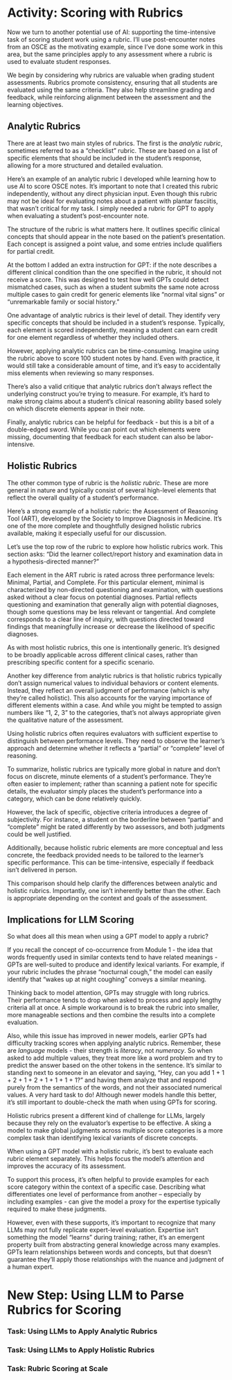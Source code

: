 # Activity: Scoring with Rubrics {#sec-act-rubric .unnumbered}

Now we turn to another potential use of AI: supporting the time-intensive task of scoring student work using a rubric. 
I’ll use post-encounter notes from an OSCE as the motivating example, since I’ve done some work in this area, but the same principles apply to any assessment where a rubric is used to evaluate student responses.

We begin by considering why rubrics are valuable when grading student assessments. 
Rubrics promote consistency, ensuring that all students are evaluated using the same criteria. 
They also help streamline grading and feedback, while reinforcing alignment between the assessment and the learning objectives.

## Analytic Rubrics

There are at least two main styles of rubrics. The first is the _analytic rubric_, sometimes referred to as a “checklist” rubric. These are based on a list of specific elements that should be included in the student’s response, allowing for a more structured and detailed evaluation.

Here’s an example of an analytic rubric I developed while learning how to use AI to score OSCE notes. 
It’s important to note that I created this rubric independently, without any direct physician input. 
Even though this rubric may not be ideal for evaluating notes about a patient with plantar fasciitis, that wasn’t critical for my task. 
I simply needed a rubric for GPT to apply when evaluating a student’s post-encounter note.

The structure of the rubric is what matters here. 
It outlines specific clinical concepts that should appear in the note based on the patient’s presentation. 
Each concept is assigned a point value, and some entries include qualifiers for partial credit. 

At the bottom I added an extra instruction for GPT: if the note describes a different clinical condition than the one specified in the rubric, it should not receive a score. 
This was designed to test how well GPTs could detect mismatched cases, such as when a student submits the same note across multiple cases to gain credit for generic elements like “normal vital signs” or “unremarkable family or social history.”

One advantage of analytic rubrics is their level of detail. 
They identify very specific concepts that should be included in a student’s response. 
Typically, each element is scored independently, meaning a student can earn credit for one element regardless of whether they included others.

However, applying analytic rubrics can be time-consuming. 
Imagine using the rubric above to score 100 student notes by hand.
Even with practice, it would still take a considerable amount of time, and it’s easy to accidentally miss elements when reviewing so many responses.

There’s also a valid critique that analytic rubrics don’t always reflect the underlying construct you’re trying to measure. 
For example, it’s hard to make strong claims about a student’s clinical reasoning ability based solely on which discrete elements appear in their note.

Finally, analytic rubrics can be helpful for feedback - but this is a bit of a double-edged sword. 
While you can point out which elements were missing, documenting that feedback for each student can also be labor-intensive.

## Holistic Rubrics

The other common type of rubric is the _holistic rubric_. 
These are more general in nature and typically consist of several high-level elements that reflect the overall quality of a student’s performance.

Here’s a strong example of a holistic rubric: the Assessment of Reasoning Tool (ART), developed by the Society to Improve Diagnosis in Medicine. 
It’s one of the more complete and thoughtfully designed holistic rubrics available, making it especially useful for our discussion.

Let’s use the top row of the rubric to explore how holistic rubrics work. 
This section asks: “Did the learner collect/report history and examination data in a hypothesis-directed manner?”

Each element in the ART rubric is rated across three performance levels: Minimal, Partial, and Complete. 
For this particular element, minimal is characterized by non-directed questioning and examination, with questions asked without a clear focus on potential diagnoses. 
Partial reflects questioning and examination that generally align with potential diagnoses, though some questions may be less relevant or tangential. 
And complete corresponds to a clear line of inquiry, with questions directed toward findings that meaningfully increase or decrease the likelihood of specific diagnoses.

As with most holistic rubrics, this one is intentionally generic. 
It’s designed to be broadly applicable across different clinical cases, rather than prescribing specific content for a specific scenario.

Another key difference from analytic rubrics is that holistic rubrics typically don’t assign numerical values to individual behaviors or content elements. 
Instead, they reflect an overall judgment of performance (which is why they’re called holistic). 
This also accounts for the varying importance of different elements within a case. 
And while you might be tempted to assign numbers like “1, 2, 3” to the categories, that’s not always appropriate given the qualitative nature of the assessment.

Using holistic rubrics often requires evaluators with sufficient expertise to distinguish between performance levels. 
They need to observe the learner’s approach and determine whether it reflects a “partial” or “complete” level of reasoning.

To summarize, holistic rubrics are typically more global in nature and don’t focus on discrete, minute elements of a student’s performance. 
They’re often easier to implement; rather than scanning a patient note for specific details, the evaluator simply places the student’s performance into a category, which can be done relatively quickly.

However, the lack of specific, objective criteria introduces a degree of subjectivity. 
For instance, a student on the borderline between “partial” and “complete” might be rated differently by two assessors, and both judgments could be well justified.

Additionally, because holistic rubric elements are more conceptual and less concrete, the feedback provided needs to be tailored to the learner’s specific performance. 
This can be time-intensive, especially if feedback isn’t delivered in person.

This comparison should help clarify the differences between analytic and holistic rubrics. 
Importantly, one isn’t inherently better than the other. 
Each is appropriate depending on the context and goals of the assessment.

## Implications for LLM Scoring

So what does all this mean when using a GPT model to apply a rubric?

If you recall the concept of co-occurrence from Module 1 - the idea that words frequently used in similar contexts tend to have related meanings - GPTs are well-suited to produce and identify lexical variants. 
For example, if your rubric includes the phrase “nocturnal cough,” the model can easily identify that “wakes up at night coughing” conveys a similar meaning.

Thinking back to model attention, GPTs may struggle with long rubrics. 
Their performance tends to drop when asked to process and apply lengthy criteria all at once. 
A simple workaround is to break the rubric into smaller, more manageable sections and then combine the results into a complete evaluation.

Also, while this issue has improved in newer models, earlier GPTs had difficulty tracking scores when applying analytic rubrics. 
Remember, these are _language_ models - their strength is _literacy_, not _numeracy_. 
So when asked to add multiple values, they treat more like a word problem and try to predict the answer based on the other tokens in the sentence. 
It’s similar to standing next to someone in an elevator and saying, “Hey, can you add 1 + 1 + 2 + 1 + 2 + 1 + 1 + 1 + 1?” and having them analyze that and respond purely from the semantics of the words, and not their associated numerical values. 
A very hard task to do!
Although newer models handle this better, it’s still important to double-check the math when using GPTs for scoring.

Holistic rubrics present a different kind of challenge for LLMs, largely because they rely on the evaluator’s expertise to be effective. A
sking a model to make global judgments across multiple score categories is a more complex task than identifying lexical variants of discrete concepts.

When using a GPT model with a holistic rubric, it’s best to evaluate each rubric element separately. 
This helps focus the model’s attention and improves the accuracy of its assessment.

To support this process, it’s often helpful to provide examples for each score category within the context of a specific case. 
Describing what differentiates one level of performance from another – especially by including examples - can give the model a proxy for the expertise typically required to make these judgments.

However, even with these supports, it’s important to recognize that many LLMs may not fully replicate expert-level evaluation. 
Expertise isn’t something the model “learns” during training; rather, it’s an emergent property built from abstracting general knowledge across many examples. 
GPTs learn relationships between words and concepts, but that doesn’t guarantee they’ll apply those relationships with the nuance and judgment of a human expert.

# New Step: Using LLM to Parse Rubrics for Scoring

### Task: Using LLMs to Apply Analytic Rubrics


### Task: Using LLMs to Apply Holistic Rubrics


### Task: Rubric Scoring at Scale